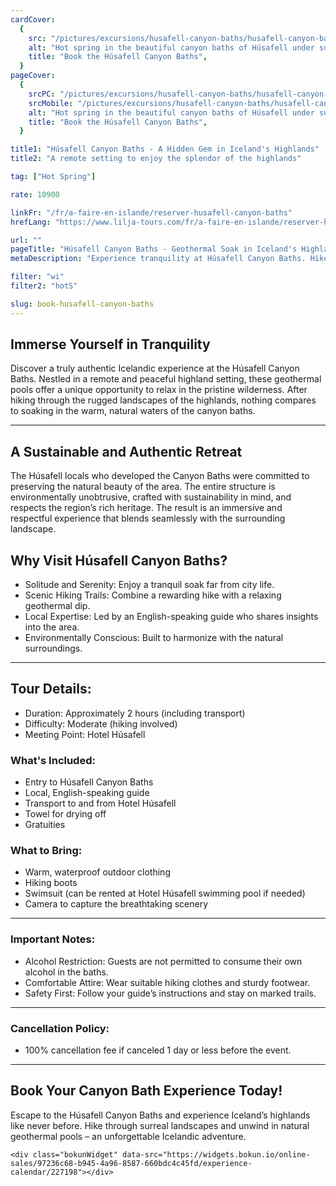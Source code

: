 ```yaml
---
cardCover:
  {
    src: "/pictures/excursions/husafell-canyon-baths/husafell-canyon-baths-card.webp",
    alt: "Hot spring in the beautiful canyon baths of Húsafell under sunset",
    title: "Book the Húsafell Canyon Baths",
  }
pageCover:
  {
    srcPC: "/pictures/excursions/husafell-canyon-baths/husafell-canyon-baths-header-pc.webp",
    srcMobile: "/pictures/excursions/husafell-canyon-baths/husafell-canyon-baths-header-mobile.webp",
    alt: "Hot spring in the beautiful canyon baths of Húsafell under sunset",
    title: "Book the Húsafell Canyon Baths",
  }

title1: "Húsafell Canyon Baths - A Hidden Gem in Iceland's Highlands"
title2: "A remote setting to enjoy the splendor of the highlands"

tag: ["Hot Spring"]

rate: 10900

linkFr: "/fr/a-faire-en-islande/reserver-husafell-canyon-baths"
hrefLang: "https://www.lilja-tours.com/fr/a-faire-en-islande/reserver-husafell-canyon-baths"

url: ""
pageTitle: "Húsafell Canyon Baths - Geothermal Soak in Iceland's Highlands"
metaDescription: "Experience tranquility at Húsafell Canyon Baths. Hike the highlands, relax in geothermal pools, and enjoy nature. Book your Icelandic escape today!"

filter: "wi"
filter2: "hotS"

slug: book-husafell-canyon-baths
---
```


## Immerse Yourself in Tranquility

Discover a truly authentic Icelandic experience at the Húsafell Canyon Baths. Nestled in a remote and peaceful highland setting, these geothermal pools offer a unique opportunity to relax in the pristine wilderness. After hiking through the rugged landscapes of the highlands, nothing compares to soaking in the warm, natural waters of the canyon baths.

---

## A Sustainable and Authentic Retreat

The Húsafell locals who developed the Canyon Baths were committed to preserving the natural beauty of the area. The entire structure is environmentally unobtrusive, crafted with sustainability in mind, and respects the region’s rich heritage. The result is an immersive and respectful experience that blends seamlessly with the surrounding landscape.

## Why Visit Húsafell Canyon Baths?

- Solitude and Serenity: Enjoy a tranquil soak far from city life.
- Scenic Hiking Trails: Combine a rewarding hike with a relaxing geothermal dip.
- Local Expertise: Led by an English-speaking guide who shares insights into the area.
- Environmentally Conscious: Built to harmonize with the natural surroundings.

---

## Tour Details:

- Duration: Approximately 2 hours (including transport)
- Difficulty: Moderate (hiking involved)
- Meeting Point: Hotel Húsafell

### What's Included:

- Entry to Húsafell Canyon Baths
- Local, English-speaking guide
- Transport to and from Hotel Húsafell
- Towel for drying off
- Gratuities

### What to Bring:

- Warm, waterproof outdoor clothing
- Hiking boots
- Swimsuit (can be rented at Hotel Húsafell swimming pool if needed)
- Camera to capture the breathtaking scenery

---

### Important Notes:

- Alcohol Restriction: Guests are not permitted to consume their own alcohol in the baths.
- Comfortable Attire: Wear suitable hiking clothes and sturdy footwear.
- Safety First: Follow your guide’s instructions and stay on marked trails.

---

### Cancellation Policy:

- 100% cancellation fee if canceled 1 day or less before the event.

---

## Book Your Canyon Bath Experience Today!

Escape to the Húsafell Canyon Baths and experience Iceland’s highlands like never before. Hike through surreal landscapes and unwind in natural geothermal pools – an unforgettable Icelandic adventure.

<script
  type="text/javascript"
  src="https://widgets.bokun.io/assets/javascripts/apps/build/BokunWidgetsLoader.js?bookingChannelUUID=97236c68-b945-4a96-8587-660bdc4c45fd"
  async
></script>

    <div class="bokunWidget" data-src="https://widgets.bokun.io/online-sales/97236c68-b945-4a96-8587-660bdc4c45fd/experience-calendar/227198"></div>
